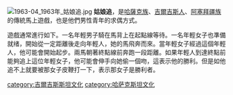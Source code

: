 [[File:1963-04_1963年_姑娘追.jpg|thumb]]
'''姑娘追'''，是[[哈薩克族|哈薩克族]]、[[吉爾吉斯人|吉爾吉斯人]]、[[阿塞拜疆族|阿塞拜疆族]]的傳統馬上遊戲，也是他們男性青年的求偶方式。

遊戲通常進行如下。一名年輕男子騎在馬背上在起點線等待。一名年輕女子也準備就绪，開始從一定距離後走向年輕人，她的馬飛奔而來。當年輕女子經過這個年輕人，他​​可能會開始起步。兩馬朝著終點線前奔跑一段距離。如果年輕人到達終點前能夠追上這位年輕女子，他可能會伸手向她偷一個吻，這表示他的勝利。但是如他追不上就要被那女子皮鞭打一下，表示那女子是勝利者。


[[category:吉爾吉斯斯坦文化|category:吉爾吉斯斯坦文化]]
[[category:哈萨克斯坦文化|category:哈萨克斯坦文化]]